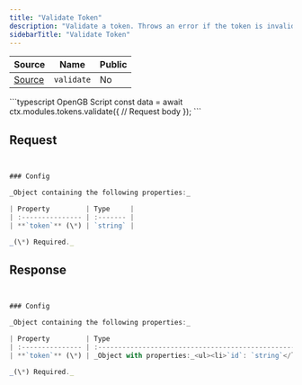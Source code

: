 ```yaml
---
title: "Validate Token"
description: "Validate a token. Throws an error if the token is invalid."
sidebarTitle: "Validate Token"
---
```


| Source                                                                                                      | Name       | Public     |
| ----------------------------------------------------------------------------------------------------------- | ---------- | ---------- |
| [Source](https://github.com/rivet-gg/opengb-modules/tree/main/modules/tokens/scripts/validate.ts) | `validate` | No |

<RequestExample>
```typescript OpenGB Script
const data = await ctx.modules.tokens.validate({
  // Request body
});
```

</RequestExample>

## Request

```typescript


### Config

_Object containing the following properties:_

| Property         | Type     |
| :--------------- | :------- |
| **`token`** (\*) | `string` |

_(\*) Required._

```

## Response

```typescript


### Config

_Object containing the following properties:_

| Property         | Type                                                                                                                                                                                                                                     |
| :--------------- | :--------------------------------------------------------------------------------------------------------------------------------------------------------------------------------------------------------------------------------------- |
| **`token`** (\*) | _Object with properties:_<ul><li>`id`: `string`</li><li>`type`: `string`</li><li>`meta`: `any` (_nullable_)</li><li>`createdAt`: `string`</li><li>`expireAt`: `string` (_nullable_)</li><li>`revokedAt`: `string` (_nullable_)</li></ul> |

_(\*) Required._

```
